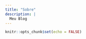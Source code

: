```yaml
---
title: "Sobre"
description: |
  Meu Blog
---
```


```r
knitr::opts_chunk$set(echo = FALSE)
```
